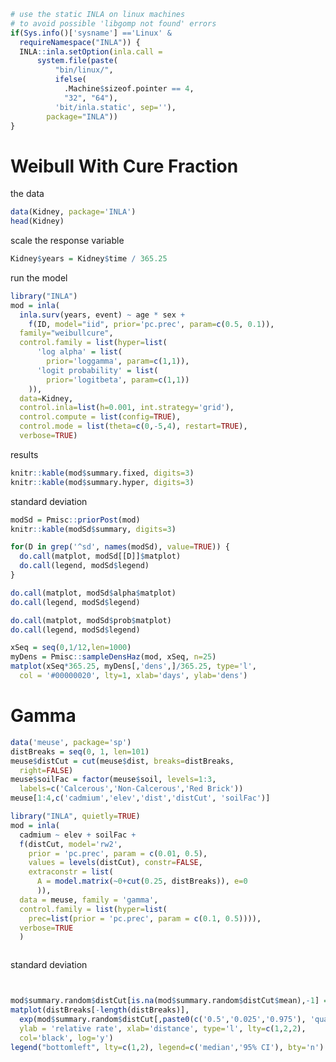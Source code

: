 <!--
%\VignetteEngine{knitr::rmarkdown}
%\VignetteIndexEntry{INLA examples}
-->

```r
# use the static INLA on linux machines
# to avoid possible 'libgomp not found' errors
if(Sys.info()['sysname'] =='Linux' &
  requireNamespace("INLA")) {   
  INLA::inla.setOption(inla.call = 
      system.file(paste(
          "bin/linux/",          
          ifelse(
            .Machine$sizeof.pointer == 4, 
            "32", "64"),
          'bit/inla.static', sep=''),
        package="INLA")) 
}
```


# Weibull With Cure Fraction

the data
```r
data(Kidney, package='INLA')
head(Kidney)
```

scale the response variable
```r
Kidney$years = Kidney$time / 365.25
```




run the model 

```r
library("INLA")
mod = inla(
  inla.surv(years, event) ~ age * sex + 
    f(ID, model="iid", prior='pc.prec', param=c(0.5, 0.1)), 
  family="weibullcure", 
  control.family = list(hyper=list(
      'log alpha' = list(
        prior='loggamma', param=c(1,1)),
      'logit probability' = list(
        prior='logitbeta', param=c(1,1))
    )),
  data=Kidney, 
  control.inla=list(h=0.001, int.strategy='grid'), 
  control.compute = list(config=TRUE),
  control.mode = list(theta=c(0,-5,4), restart=TRUE),
  verbose=TRUE)
```

results

```r
knitr::kable(mod$summary.fixed, digits=3)
knitr::kable(mod$summary.hyper, digits=3)
```

standard deviation
```r
modSd = Pmisc::priorPost(mod)
knitr::kable(modSd$summary, digits=3)
```

```r
for(D in grep('^sd', names(modSd), value=TRUE)) {
  do.call(matplot, modSd[[D]]$matplot)
  do.call(legend, modSd$legend)
}
```

```r
do.call(matplot, modSd$alpha$matplot)
do.call(legend, modSd$legend)
```

```r
do.call(matplot, modSd$prob$matplot)
do.call(legend, modSd$legend)
```

```r
xSeq = seq(0,1/12,len=1000)
myDens = Pmisc::sampleDensHaz(mod, xSeq, n=25)
matplot(xSeq*365.25, myDens[,'dens',]/365.25, type='l',
  col = '#00000020', lty=1, xlab='days', ylab='dens')
```

# Gamma

```r
data('meuse', package='sp')
distBreaks = seq(0, 1, len=101)
meuse$distCut = cut(meuse$dist, breaks=distBreaks, 
  right=FALSE)
meuse$soilFac = factor(meuse$soil, levels=1:3, 
  labels=c('Calcerous','Non-Calcerous','Red Brick'))
meuse[1:4,c('cadmium','elev','dist','distCut', 'soilFac')]
```


```r
library("INLA", quietly=TRUE)
mod = inla(
  cadmium ~ elev + soilFac + 
  f(distCut, model='rw2', 
    prior = 'pc.prec', param = c(0.01, 0.5),
    values = levels(distCut), constr=FALSE,
    extraconstr = list(
      A = model.matrix(~0+cut(0.25, distBreaks)), e=0
      )),
  data = meuse, family = 'gamma',
  control.family = list(hyper=list(
    prec=list(prior = 'pc.prec', param = c(0.1, 0.5)))),
  verbose=TRUE
  )
```

```r
```

standard deviation
```r
```


```r
```

```r
mod$summary.random$distCut[is.na(mod$summary.random$distCut$mean),-1] = 0
matplot(distBreaks[-length(distBreaks)], 
  exp(mod$summary.random$distCut[,paste0(c('0.5','0.025','0.975'), 'quant')]),
  ylab = 'relative rate', xlab='distance', type='l', lty=c(1,2,2),
  col='black', log='y')
legend("bottomleft", lty=c(1,2), legend=c('median','95% CI'), bty='n')
```
